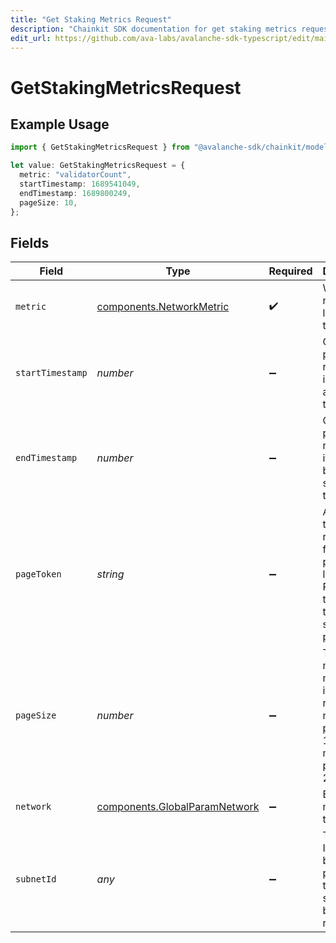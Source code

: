 ```yaml
---
title: "Get Staking Metrics Request"
description: "Chainkit SDK documentation for get staking metrics request"
edit_url: https://github.com/ava-labs/avalanche-sdk-typescript/edit/main/chainkit/docs/models/operations/getstakingmetricsrequest.md
---
```


# GetStakingMetricsRequest

## Example Usage

```typescript
import { GetStakingMetricsRequest } from "@avalanche-sdk/chainkit/models/operations";

let value: GetStakingMetricsRequest = {
  metric: "validatorCount",
  startTimestamp: 1689541049,
  endTimestamp: 1689800249,
  pageSize: 10,
};
```

## Fields

| Field                                                                                            | Type                                                                                             | Required                                                                                         | Description                                                                                      | Example                                                                                          |
| ------------------------------------------------------------------------------------------------ | ------------------------------------------------------------------------------------------------ | ------------------------------------------------------------------------------------------------ | ------------------------------------------------------------------------------------------------ | ------------------------------------------------------------------------------------------------ |
| `metric`                                                                                         | [components.NetworkMetric](https://github.com/ava-labs/avalanche-sdk-typescript/blob/main/chainkit/models/components/networkmetric.md)                             | :heavy_check_mark:                                                                               | Which network level metric to fetch.                                                             | validatorCount                                                                                   |
| `startTimestamp`                                                                                 | *number*                                                                                         | :heavy_minus_sign:                                                                               | Query param for retrieving items after a specific timestamp.                                     | 1689541049                                                                                       |
| `endTimestamp`                                                                                   | *number*                                                                                         | :heavy_minus_sign:                                                                               | Query param for retrieving items before a specific timestamp.                                    | 1689800249                                                                                       |
| `pageToken`                                                                                      | *string*                                                                                         | :heavy_minus_sign:                                                                               | A page token, received from a previous list call. Provide this to retrieve the subsequent page.  |                                                                                                  |
| `pageSize`                                                                                       | *number*                                                                                         | :heavy_minus_sign:                                                                               | The maximum number of items to return. The minimum page size is 1. The maximum pageSize is 2160. | 10                                                                                               |
| `network`                                                                                        | [components.GlobalParamNetwork](https://github.com/ava-labs/avalanche-sdk-typescript/blob/main/chainkit/models/components/globalparamnetwork.md)                   | :heavy_minus_sign:                                                                               | Either mainnet or testnet/fuji.                                                                  | mainnet                                                                                          |
| `subnetId`                                                                                       | *any*                                                                                            | :heavy_minus_sign:                                                                               | The subnet ID to filter by. If not provided, then all subnets will be returned.                  | 11111111111111111111111111111111LpoYY                                                            |